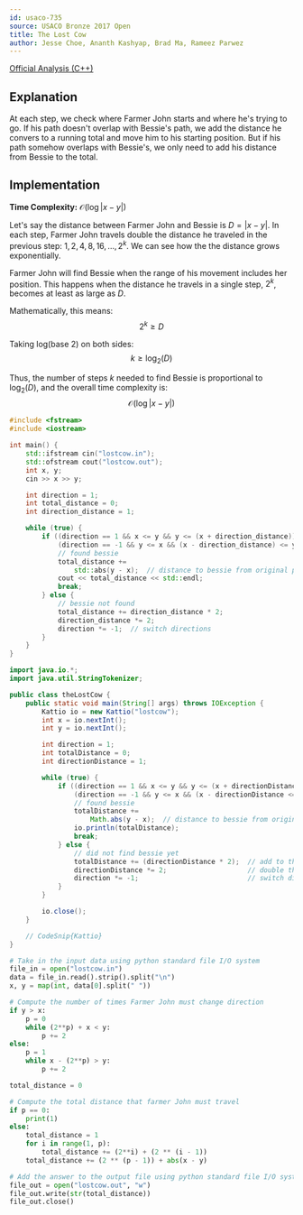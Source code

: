 ```yaml
---
id: usaco-735
source: USACO Bronze 2017 Open
title: The Lost Cow
author: Jesse Choe, Ananth Kashyap, Brad Ma, Rameez Parwez
---
```


[Official Analysis (C++)](http://www.usaco.org/current/data/sol_lostcow_bronze_open17.html)

## Explanation

At each step, we check where Farmer John starts and where he's trying to go. If his path doesn't overlap with
Bessie's path, we add the distance he convers to a running total and move him to his starting position.
But if his path somehow overlaps with Bessie's, we only need to add his distance from Bessie to the total.

## Implementation

**Time Complexity:** $\mathcal{O}(\log|x - y|)$

<Spoiler title="Proof">

Let's say the distance between Farmer John and Bessie is $D = |x - y|$. In each step, Farmer John travels double the distance he traveled in the previous step: $1, 2, 4, 8, 16, \dots, 2^k$. We can see how the the distance grows exponentially.

Farmer John will find Bessie when the range of his movement includes her position. This happens when the distance he travels in a single step, $2^k$, becomes at least as large as $D$.

Mathematically, this means:
$$
2^k \geq D
$$

Taking log(base 2) on both sides:
$$
k \geq \log_2(D)
$$

Thus, the number of steps $k$ needed to find Bessie is proportional to $\log_2(D)$, and the overall time complexity is:
$$
\mathcal{O}(\log|x - y|)
$$

</Spoiler>

<LanguageSection>
<CPPSection>

```cpp
#include <fstream>
#include <iostream>

int main() {
	std::ifstream cin("lostcow.in");
	std::ofstream cout("lostcow.out");
	int x, y;
	cin >> x >> y;

	int direction = 1;
	int total_distance = 0;
	int direction_distance = 1;

	while (true) {
		if ((direction == 1 && x <= y && y <= (x + direction_distance)) ||
		    (direction == -1 && y <= x && (x - direction_distance) <= y)) {
			// found bessie
			total_distance +=
			    std::abs(y - x);  // distance to bessie from original position
			cout << total_distance << std::endl;
			break;
		} else {
			// bessie not found
			total_distance += direction_distance * 2;
			direction_distance *= 2;
			direction *= -1;  // switch directions
		}
	}
}
```

</CPPSection>
<JavaSection>

```java
import java.io.*;
import java.util.StringTokenizer;

public class theLostCow {
	public static void main(String[] args) throws IOException {
		Kattio io = new Kattio("lostcow");
		int x = io.nextInt();
		int y = io.nextInt();

		int direction = 1;
		int totalDistance = 0;
		int directionDistance = 1;

		while (true) {
			if ((direction == 1 && x <= y && y <= (x + directionDistance)) ||
			    (direction == -1 && y <= x && (x - directionDistance <= y))) {
				// found bessie
				totalDistance +=
				    Math.abs(y - x);  // distance to bessie from original position
				io.println(totalDistance);
				break;
			} else {
				// did not find bessie yet
				totalDistance += (directionDistance * 2);  // add to the distance count
				directionDistance *= 2;                    // double the distance
				direction *= -1;                           // switch directions
			}
		}

		io.close();
	}

	// CodeSnip{Kattio}
}
```

</JavaSection>
<PySection>

```py
# Take in the input data using python standard file I/O system
file_in = open("lostcow.in")
data = file_in.read().strip().split("\n")
x, y = map(int, data[0].split(" "))

# Compute the number of times Farmer John must change direction
if y > x:
	p = 0
	while (2**p) + x < y:
		p += 2
else:
	p = 1
	while x - (2**p) > y:
		p += 2

total_distance = 0

# Compute the total distance that farmer John must travel
if p == 0:
	print(1)
else:
	total_distance = 1
	for i in range(1, p):
		total_distance += (2**i) + (2 ** (i - 1))
	total_distance += (2 ** (p - 1)) + abs(x - y)

# Add the answer to the output file using python standard file I/O system
file_out = open("lostcow.out", "w")
file_out.write(str(total_distance))
file_out.close()
```

</PySection>
</LanguageSection>
